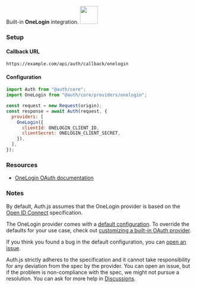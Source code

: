 
<div
  style={{
    backgroundColor: "#000",
    display: "flex",
    justifyContent: "space-between",
    color: "#fff",
    padding: 16,
  }}
>
  <span>
    Built-in <b>OneLogin</b> integration.
  </span>
  <a href="https://onelogin.com/">
    <img
      style={{ display: "block" }}
      src="/img/providers/onelogin.svg"
      height="48"
    />
  </a>
</div>

### Setup

#### Callback URL

```
https://example.com/api/auth/callback/onelogin
```

#### Configuration

```js
import Auth from "@auth/core";
import OneLogin from "@auth/core/providers/onelogin";

const request = new Request(origin);
const response = await Auth(request, {
  providers: [
    OneLogin({
      clientId: ONELOGIN_CLIENT_ID,
      clientSecret: ONELOGIN_CLIENT_SECRET,
    }),
  ],
});
```

### Resources

- [OneLogin OAuth documentation](https://example.com)

### Notes

By default, Auth.js assumes that the OneLogin provider is
based on the [Open ID Connect](https://openid.net/specs/openid-connect-core-1_0.html) specification.

<Callout>

The OneLogin provider comes with a [default configuration](https://github.com/nextauthjs/next-auth/blob/main/packages/core/src/providers/onelogin.ts).
To override the defaults for your use case, check out [customizing a built-in OAuth provider](https://authjs.dev/guides/providers/custom-provider#override-default-options).

</Callout>

If you think you found a bug in the default configuration, you can [open an issue](https://authjs.dev/new/provider-issue).

Auth.js strictly adheres to the specification and it cannot take responsibility for any deviation from
the spec by the provider. You can open an issue, but if the problem is non-compliance with the spec,
we might not pursue a resolution. You can ask for more help in [Discussions](https://authjs.dev/new/github-discussions).
